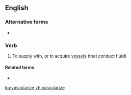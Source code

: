 ==English==

===Alternative forms===
* {{l|en|vascularise}}

===Verb===
{{en-verb|vasculariz}}

# To supply with, or to acquire [[vessel]]s (that conduct fluid)

====Related terms====
* {{l|en|vascular}}

[[ku:vascularize]]
[[zh:vascularize]]